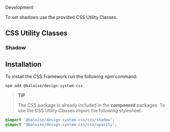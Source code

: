 
<bal-doc-banner id="story--foundation-elevation-development--shadow" subtitle="Foundation/Elevation" color="red">Development</bal-doc-banner>

<bal-doc-lead>To set shadows use the provided CSS Utility Classes.</bal-doc-lead>

## CSS Utility Classes

### Shadow

<Canvas withSource="open">
  <Story id="foundation-elevation-development--shadow" />
</Canvas>

## Installation

To install the CSS Framework run the following npm command:

```
npm add @baloise/design-system-css
```

> **TIP**
>
> The CSS package is already included in the **component** packages.
> To use the CSS Utility Classes import the following stylesheet.

```scss
@import '@baloise/design-system-css/css/shadow';
@import '@baloise/design-system-css/css/opacity';
```

<bal-doc-github link="/stories/foundation/elevation/02-development.docs.mdx"></bal-doc-github>
